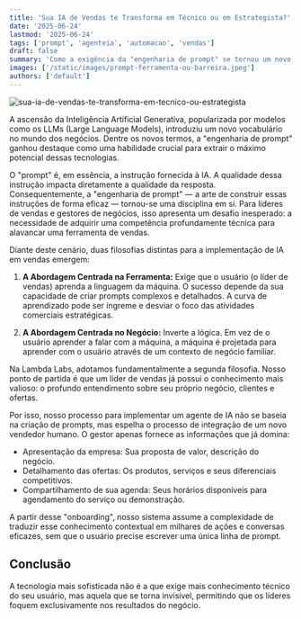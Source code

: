 ```yaml
---
title: 'Sua IA de Vendas te Transforma em Técnico ou em Estrategista?'
date: '2025-06-24'
lastmod: '2025-06-24'
tags: ['prompt', 'agenteia', 'automacao', 'vendas']
draft: false
summary: 'Como a exigência da "engenharia de prompt" se tornou um novo gargalo técnico para os tomadores de decisão, a reposta está em sua evolução natural: uma IA em que você não programa, mas contribui com sua expertise de negócio.'
images: ['/static/images/prompt-ferramenta-ou-barreira.jpeg']
authors: ['default']
---
```


![sua-ia-de-vendas-te-transforma-em-tecnico-ou-estrategista](/static/images/prompt-ferramenta-ou-barreira.jpeg)

A ascensão da Inteligência Artificial Generativa, popularizada por modelos como os LLMs (Large Language Models), introduziu um novo vocabulário no mundo dos negócios. Dentre os novos termos, a "engenharia de prompt" ganhou destaque como uma habilidade crucial para extrair o máximo potencial dessas tecnologias.

O "prompt" é, em essência, a instrução fornecida à IA. A qualidade dessa instrução impacta diretamente a qualidade da resposta. Consequentemente, a "engenharia de prompt" — a arte de construir essas instruções de forma eficaz — tornou-se uma disciplina em si. Para líderes de vendas e gestores de negócios, isso apresenta um desafio inesperado: a necessidade de adquirir uma competência profundamente técnica para alavancar uma ferramenta de vendas.

Diante deste cenário, duas filosofias distintas para a implementação de IA em vendas emergem:

1. **A Abordagem Centrada na Ferramenta:** Exige que o usuário (o líder de vendas) aprenda a linguagem da máquina. O sucesso depende da sua capacidade de criar prompts complexos e detalhados. A curva de aprendizado pode ser íngreme e desviar o foco das atividades comerciais estratégicas.

2. **A Abordagem Centrada no Negócio:** Inverte a lógica. Em vez de o usuário aprender a falar com a máquina, a máquina é projetada para aprender com o usuário através de um contexto de negócio familiar.

Na Lambda Labs, adotamos fundamentalmente a segunda filosofia. Nosso ponto de partida é que um líder de vendas já possui o conhecimento mais valioso: o profundo entendimento sobre seu próprio negócio, clientes e ofertas.

Por isso, nosso processo para implementar um agente de IA não se baseia na criação de prompts, mas espelha o processo de integração de um novo vendedor humano. O gestor apenas fornece as informações que já domina:

- Apresentação da empresa: Sua proposta de valor, descrição do negócio.
- Detalhamento das ofertas: Os produtos, serviços e seus diferenciais competitivos.
- Compartilhamento de sua agenda: Seus horários disponíveis para agendamento do serviço ou demonstração.

A partir desse "onboarding", nosso sistema assume a complexidade de traduzir esse conhecimento contextual em milhares de ações e conversas eficazes, sem que o usuário precise escrever uma única linha de prompt.


## Conclusão

A tecnologia mais sofisticada não é a que exige mais conhecimento técnico do seu usuário, mas aquela que se torna invisível, permitindo que os líderes foquem exclusivamente nos resultados do negócio.



